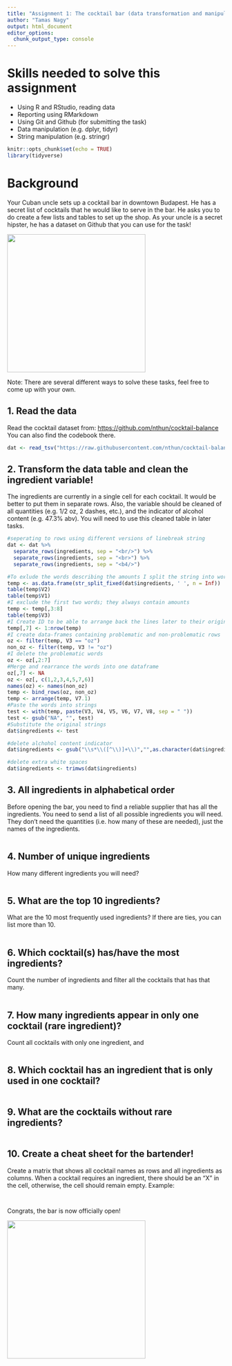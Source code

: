 ```yaml
---
title: "Assignment 1: The cocktail bar (data transformation and manipulation)"
author: "Tamas Nagy"
output: html_document
editor_options: 
  chunk_output_type: console
---
```


# Skills needed to solve this assignment

-   Using R and RStudio, reading data
-   Reporting using RMarkdown
-   Using Git and Github (for submitting the task)
-   Data manipulation (e.g. dplyr, tidyr)
-   String manipulation (e.g. stringr)

```r
knitr::opts_chunk$set(echo = TRUE)
library(tidyverse)
```

# Background

Your Cuban uncle sets up a cocktail bar in downtown Budapest. He has a secret list of cocktails that he would like to serve in the bar. He asks you to do create a few lists and tables to set up the shop. As your uncle is a secret hipster, he has a dataset on Github that you can use for the task!

![](https://media1.tenor.com/images/57a519cffd0ad4693be3b9c94b211540/tenor.gif?itemid=5195211){width="320"}

Note: There are several different ways to solve these tasks, feel free to come up with your own.

## 1. Read the data

Read the cocktail dataset from: <https://github.com/nthun/cocktail-balance> You can also find the codebook there.

```r
dat <- read_tsv("https://raw.githubusercontent.com/nthun/cocktail-balance/master/cocktail_data.tsv")
```

## 2. Transform the data table and clean the ingredient variable!

The ingredients are currently in a single cell for each cocktail. It would be better to put them in separate rows. Also, the variable should be cleaned of all quantities (e.g. 1/2 oz, 2 dashes, etc.), and the indicator of alcohol content (e.g. 47.3% abv). You will need to use this cleaned table in later tasks.

```r
#seperating to rows using different versions of linebreak string
dat <- dat %>% 
  separate_rows(ingredients, sep = "<br/>") %>% 
  separate_rows(ingredients, sep = "<br>") %>% 
  separate_rows(ingredients, sep = "<b4/>")

#To exlude the words describing the amounts I split the string into words
temp <- as.data.frame(str_split_fixed(dat$ingredients, ' ', n = Inf))
table(temp$V2)
table(temp$V1)
#I exclude the first two words; they always contain amounts
temp <- temp[,3:8]
table(temp$V3)
#I Create ID to be able to arrange back the lines later to their original order
temp[,7] <- 1:nrow(temp)
#I create data-frames containing problematic and non-problematic rows
oz <- filter(temp, V3 == "oz")
non_oz <- filter(temp, V3 != "oz")
#I delete the problematic words
oz <- oz[,2:7]
#Merge and rearrance the words into one dataframe
oz[,7] <- NA
oz <- oz[, c(1,2,3,4,5,7,6)]
names(oz) <- names(non_oz)
temp <- bind_rows(oz, non_oz)
temp <- arrange(temp, V7.1)
#Paste the words into strings
test <- with(temp, paste(V3, V4, V5, V6, V7, V8, sep = " "))
test <- gsub("NA", "", test)
#Substitute the original strings
dat$ingredients <- test

#delete alchohol content indicator
dat$ingredients <- gsub("\\s*\\([^\\)]+\\)","",as.character(dat$ingredients))

#delete extra white spaces
dat$ingredients <- trimws(dat$ingredients)
```

## 3. All ingredients in alphabetical order

Before opening the bar, you need to find a reliable supplier that has all the ingredients. You need to send a list of all possible ingredients you will need. They don't need the quantities (i.e. how many of these are needed), just the names of the ingredients.

```r

```

## 4. Number of unique ingredients

How many different ingredients you will need?

```r

```

## 5. What are the top 10 ingredients?

What are the 10 most frequently used ingredients? If there are ties, you can list more than 10.

```r

```

## 6. Which cocktail(s) has/have the most ingredients?

Count the number of ingredients and filter all the cocktails that has that many.

```r

```

## 7. How many ingredients appear in only one cocktail (rare ingredient)?

Count all cocktails with only one ingredient, and

```r

```

## 8. Which cocktail has an ingredient that is only used in one cocktail?

```r

```

## 9. What are the cocktails without rare ingredients?

```r
  
```

## 10. Create a cheat sheet for the bartender!

Create a matrix that shows all cocktail names as rows and all ingredients as columns. When a cocktail requires an ingredient, there should be an "X" in the cell, otherwise, the cell should remain empty. Example:

```r

```

```r

```

Congrats, the bar is now officially open!

![](https://i.pinimg.com/originals/4e/c1/0c/4ec10c9d32b2c7c28b4b638c7f809ec5.gif){width="320"}
